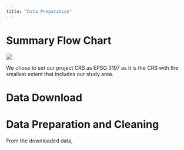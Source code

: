 ```yaml
---
title: "Data Preparation"
---
```


# Summary Flow Chart

![](images/Methodology%20Flow%20Chart.png)

We chose to set our project CRS as EPSG:3197 as it is the CRS with the smallest extent that includes our study area.

# Data Download

# Data Preparation and Cleaning

From the downloaded data,
